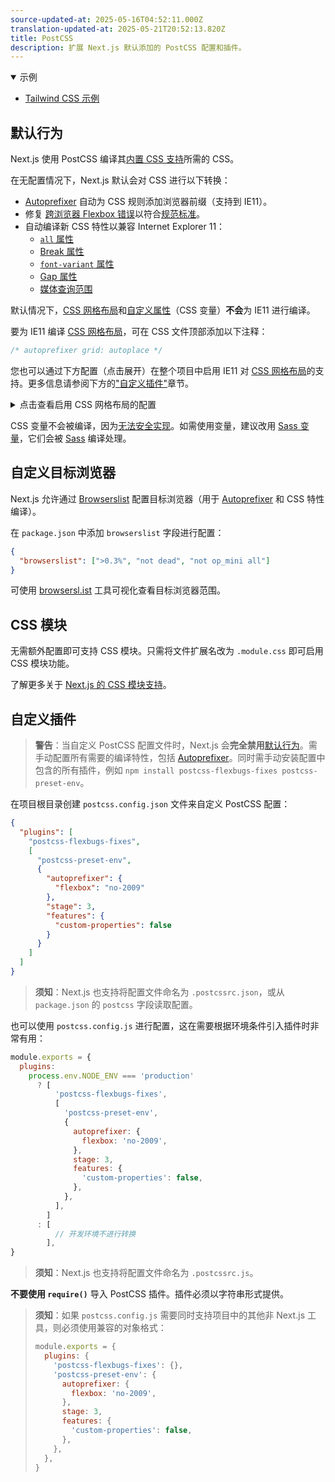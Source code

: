 ```yaml
---
source-updated-at: 2025-05-16T04:52:11.000Z
translation-updated-at: 2025-05-21T20:52:13.820Z
title: PostCSS
description: 扩展 Next.js 默认添加的 PostCSS 配置和插件。
---
```


<details open>
  <summary>示例</summary>

- [Tailwind CSS 示例](https://github.com/vercel/next.js/tree/canary/examples/with-tailwindcss)

</details>

## 默认行为

Next.js 使用 PostCSS 编译其[内置 CSS 支持](/docs/pages/building-your-application/styling)所需的 CSS。

在无配置情况下，Next.js 默认会对 CSS 进行以下转换：

- [Autoprefixer](https://github.com/postcss/autoprefixer) 自动为 CSS 规则添加浏览器前缀（支持到 IE11）。
- 修复 [跨浏览器 Flexbox 错误](https://github.com/philipwalton/flexbugs)以符合[规范标准](https://www.w3.org/TR/css-flexbox-1/)。
- 自动编译新 CSS 特性以兼容 Internet Explorer 11：
  - [`all` 属性](https://developer.mozilla.org/docs/Web/CSS/all)
  - [Break 属性](https://developer.mozilla.org/docs/Web/CSS/break-after)
  - [`font-variant` 属性](https://developer.mozilla.org/docs/Web/CSS/font-variant)
  - [Gap 属性](https://developer.mozilla.org/docs/Web/CSS/gap)
  - [媒体查询范围](https://developer.mozilla.org/docs/Web/CSS/Media_Queries/Using_media_queries#Syntax_improvements_in_Level_4)

默认情况下，[CSS 网格布局](https://www.w3.org/TR/css-grid-1/)和[自定义属性](https://developer.mozilla.org/docs/Web/CSS/var)（CSS 变量）**不会**为 IE11 进行编译。

要为 IE11 编译 [CSS 网格布局](https://developer.mozilla.org/docs/Web/CSS/grid)，可在 CSS 文件顶部添加以下注释：

```css
/* autoprefixer grid: autoplace */
```

您也可以通过下方配置（点击展开）在整个项目中启用 IE11 对 [CSS 网格布局](https://developer.mozilla.org/docs/Web/CSS/grid)的支持。更多信息请参阅下方的["自定义插件"](#customizing-plugins)章节。

<details>
  <summary>点击查看启用 CSS 网格布局的配置</summary>

```json filename="postcss.config.json"
{
  "plugins": [
    "postcss-flexbugs-fixes",
    [
      "postcss-preset-env",
      {
        "autoprefixer": {
          "flexbox": "no-2009",
          "grid": "autoplace"
        },
        "stage": 3,
        "features": {
          "custom-properties": false
        }
      }
    ]
  ]
}
```

</details>

CSS 变量不会被编译，因为[无法安全实现](https://github.com/MadLittleMods/postcss-css-variables#caveats)。如需使用变量，建议改用 [Sass 变量](https://sass-lang.com/documentation/variables)，它们会被 [Sass](https://sass-lang.com/) 编译处理。

## 自定义目标浏览器

Next.js 允许通过 [Browserslist](https://github.com/browserslist/browserslist) 配置目标浏览器（用于 [Autoprefixer](https://github.com/postcss/autoprefixer) 和 CSS 特性编译）。

在 `package.json` 中添加 `browserslist` 字段进行配置：

```json filename="package.json"
{
  "browserslist": [">0.3%", "not dead", "not op_mini all"]
}
```

可使用 [browsersl.ist](https://browsersl.ist/?q=%3E0.3%25%2C+not+ie+11%2C+not+dead%2C+not+op_mini+all) 工具可视化查看目标浏览器范围。

## CSS 模块

无需额外配置即可支持 CSS 模块。只需将文件扩展名改为 `.module.css` 即可启用 CSS 模块功能。

了解更多关于 [Next.js 的 CSS 模块支持](/docs/pages/building-your-application/styling)。

## 自定义插件

> **警告**：当自定义 PostCSS 配置文件时，Next.js 会**完全禁用**[默认行为](#default-behavior)。需手动配置所有需要的编译特性，包括 [Autoprefixer](https://github.com/postcss/autoprefixer)。同时需手动安装配置中包含的所有插件，例如 `npm install postcss-flexbugs-fixes postcss-preset-env`。

在项目根目录创建 `postcss.config.json` 文件来自定义 PostCSS 配置：

```json filename="postcss.config.json"
{
  "plugins": [
    "postcss-flexbugs-fixes",
    [
      "postcss-preset-env",
      {
        "autoprefixer": {
          "flexbox": "no-2009"
        },
        "stage": 3,
        "features": {
          "custom-properties": false
        }
      }
    ]
  ]
}
```

> **须知**：Next.js 也支持将配置文件命名为 `.postcssrc.json`，或从 `package.json` 的 `postcss` 字段读取配置。

也可以使用 `postcss.config.js` 进行配置，这在需要根据环境条件引入插件时非常有用：

```js filename="postcss.config.js"
module.exports = {
  plugins:
    process.env.NODE_ENV === 'production'
      ? [
          'postcss-flexbugs-fixes',
          [
            'postcss-preset-env',
            {
              autoprefixer: {
                flexbox: 'no-2009',
              },
              stage: 3,
              features: {
                'custom-properties': false,
              },
            },
          ],
        ]
      : [
          // 开发环境不进行转换
        ],
}
```

> **须知**：Next.js 也支持将配置文件命名为 `.postcssrc.js`。

**不要使用 `require()`** 导入 PostCSS 插件。插件必须以字符串形式提供。

> **须知**：如果 `postcss.config.js` 需要同时支持项目中的其他非 Next.js 工具，则必须使用兼容的对象格式：
>
> ```js
> module.exports = {
>   plugins: {
>     'postcss-flexbugs-fixes': {},
>     'postcss-preset-env': {
>       autoprefixer: {
>         flexbox: 'no-2009',
>       },
>       stage: 3,
>       features: {
>         'custom-properties': false,
>       },
>     },
>   },
> }
> ```
